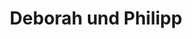 ---
title: Deborah und Philipp
image: /images/hochzeitsblog/kennenlernshooting/deborah-philipp3.jpg
width: 2000
height: 1333
category: Kennenlernshooting
couple_category: Deborah und Philipp
weight: 6063
---